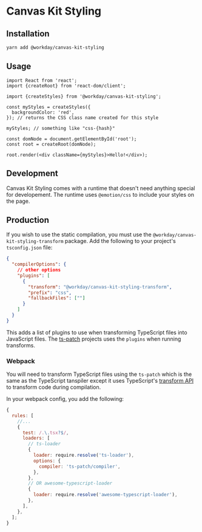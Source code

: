 
<Meta title="Styling/Getting Started" />

# Canvas Kit Styling

## Installation

```sh
yarn add @workday/canvas-kit-styling
```

## Usage

```tsx
import React from 'react';
import {createRoot} from 'react-dom/client';

import {createStyles} from '@workday/canvas-kit-styling';

const myStyles = createStyles({
  backgroundColor: 'red',
}); // returns the CSS class name created for this style

myStyles; // something like "css-{hash}"

const domNode = document.getElementById('root');
const root = createRoot(domNode);

root.render(<div className={myStyles}>Hello!</div>);
```

## Development

Canvas Kit Styling comes with a runtime that doesn't need anything special for developement. The
runtime uses `@emotion/css` to include your styles on the page.

## Production

If you wish to use the static compilation, you must use the `@workday/canvas-kit-styling-transform`
package. Add the following to your project's `tsconfig.json` file:

```json
{
  "compilerOptions": {
    // other options
    "plugins": [
      {
        "transform": "@workday/canvas-kit-styling-transform",
        "prefix": "css",
        "fallbackFiles": [""]
      }
    ]
  }
}
```

This adds a list of plugins to use when transforming TypeScript files into JavaScript files. The
[ts-patch](https://www.npmjs.com/package/ts-patch) projects uses the `plugins` when running
transforms.

### Webpack

You will need to transform TypeScript files using the `ts-patch` which is the same as the TypeScript
tanspiler except it uses TypeScript's
[transform API](https://levelup.gitconnected.com/writing-a-custom-typescript-ast-transformer-731e2b0b66e6)
to transform code during compilation.

In your webpack config, you add the following:

```js
{
  rules: [
    //...
    {
      test: /.\.tsx?$/,
      loaders: [
        // ts-loader
        {
          loader: require.resolve('ts-loader'),
          options: {
            compiler: 'ts-patch/compiler',
          },
        },
        // OR awesome-typescript-loader
        {
          loader: require.resolve('awesome-typescript-loader'),
        },
      ],
    },
  ];
}
```
